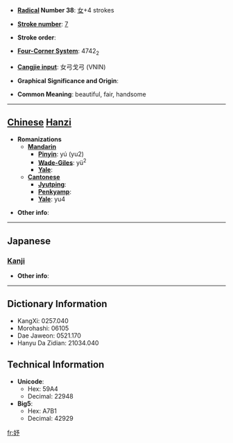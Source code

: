 * '''[[Wiktionary:Chinese radical index| Radical]] Number 38''': [[Wiktionary:Chinese radical index 女|女]]+4 strokes

* '''[[Wiktionary:Chinese total strokes index|Stroke number]]''': [[Wiktionary:Chinese total strokes index 7|7]]

* '''Stroke order''': 

* '''[[Wiktionary:Chinese four corner index|Four-Corner System]]''': 4742<sub>2</sub>

* '''[[Wiktionary:Chinese Cangjie index|Cangjie input]]''': 女弓戈弓 (VNIN)

* '''Graphical Significance and Origin''': 

* '''Common Meaning''': beautiful, fair, handsome

----

== [[Chinese]] [[Hanzi]] ==

* '''Romanizations'''
** '''[[Mandarin]]'''
*** '''[[Pinyin]]''': yú (yu2)
*** '''[[Wade-Giles]]''': yü<sup>2</sup>
*** '''[[Yale]]''': 
** '''[[Cantonese]]'''
*** '''[[Jyutping]]''':
*** '''[[Penkyamp]]''': 
*** '''[[Yale]]''': yu4

* '''Other info''': 

----

==Japanese==
===[[Kanji]]===
{{kanji|on readings=[[よ]] (yo)
|kun readings=
}}

* '''Other info''':  

----

== Dictionary Information ==

* KangXi: 0257.040
* Morohashi: 06105
* Dae Jaweon: 0521.170
* Hanyu Da Zidian: 21034.040

== Technical Information ==

* '''Unicode''':
** Hex: 59A4
** Decimal: 22948
* '''Big5''':
** Hex: A7B1
** Decimal: 42929

[[fr:妤]]